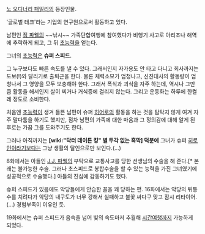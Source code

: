 [[노 오디너리 패밀리]]의 등장인물.

'글로벌 테크'라는 기업의 연구원으로써 활동하고 있다.

남편인 [[짐 파웰]]의 ~~낚시~~ 가족단합여행에 참여했다가 비행기 사고로 아리조나 해역에 추락하게 되고, 그 뒤 [[초능력]]을 얻는다.

그녀의 [[초능력]]은 '''슈퍼 스피드.'''

그 누구보다도 빠른 속도를 낼 수 있다. 그래서인지 자가용도 안 타고 다니고 회사까지는 도보(!)와 달리기로 출퇴근을 한다.
물론 체력소모가 엄청나고, 신진대사의 활동량이 엄청나서 그 영양을 모두 보충해야 한다. 그래서 폭식과 괴식을 자주 하는데, 역시나 그만큼 활동을 해서인지 살이 찌거나 거식증에 걸리지 않는다. 그리고 운동화는 하루에 한켤레 정도로 소비한다.

처음엔 [[초능력]]이 생겨 들뜬 남편이 슈퍼 [[히어로]]의 활동을 하는 것을 탐탁지 않게 여겨 자주 말다툼을 하기도 했지만, 점차 남편의 가족에 대한 마음과 그 정의감에 대해 알게 된 후로는 가끔 그를 도와주기도 한다.

그러나 아직까지는 '''[wiki:"닥터 데이튼 킹" 별 두각 없는 흑막] 덕분에''' 그녀가 슈퍼 [[히로인]]이라기보다는 그냥 생활의 달인으로만 보인다.(...)

8화에서는 아들인 [[J.J. 파웰]]의 부탁으로 교통사고를 당한 선생님의 수술을 해 준다.[* 본래는 불가능한 수술. 그러나 초스피드로 봉합수술을 할 수 있는 능력을 가진 그녀였기에 성공적으로 수술했다.] 아들의 진심에 감동하기도 했다.

슈퍼 스피드가 있음에도 악당들에게 안습한 꼴을 꽤 당하는 편. 16화에서는 악당의 뒤통수를 치려다가 악당의 내구도가 너무 강해서 실패하고 불꽃 싸다구 맞고 잠시 리타이어.(...) 경험부족이 이유인 듯.

19화에서는 슈퍼 스피드가 음속을 넘어 빛의 속도마저 추월해 [[시간여행]]까지 가능하게 되었다.

